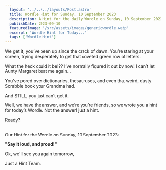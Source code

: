 ```yaml
---
  layout: '../../../layouts/Post.astro'
  title: Wordle Hint for Sunday, 10 September 2023
  description: A Hint for the daily Wordle on Sunday, 10 September 2023
  publishDate: 2023-09-10
  featuredImage: '/src/assets/images/genericwordle.webp'
  excerpt: 'Wordle Hint for Today...'
  tags: ['Wordle Hint']
---
```


  We get it, you’ve been up since the crack of dawn. You’re staring at your screen, trying desperately to get that coveted green row of letters. 

  What the heck could it be!??
  I’ve normally figured it out by now!
  I can’t let Aunty Margaret beat me again… 

  You’ve pored over dictionaries, thesauruses, and even that weird, dusty Scrabble book your Grandma had.

  And STILL, you just can’t get it. 

  Well, we have the answer, and we’re you’re friends, so we wrote you a hint for today’s Wordle.
  Not the answer! just a hint. 

  Ready?<br /><br />

  Our Hint for the Wordle on Sunday, 10 September 2023:

  **"Say it loud, and proud!"**

  Ok, we'll see you again tomorrow, 

  Just a Hint Team.
  